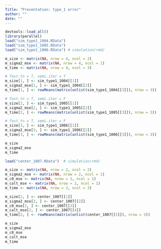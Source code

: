 ```yaml
---
Title: "Presentation: type_1 error"
author: ""
date: ""
---
```


```r
devtools::load_all()
library(parallel)
load("sim_type1_1004.RData")
load("sim_type1_1005.RData")
load("sim_type1_1006.RData") # simulation/rmd/

m_size <- matrix(NA, nrow = 4, ncol = 2)
m_sigma2_mse <- matrix(NA, nrow = 4, ncol = 1)
m_time <- matrix(NA, nrow = 4, ncol = 3)
```

```r
# fast.tn = T, semi.iter = T
m_size[1, ] <- sim_type1_1004[[1]]
m_sigma2_mse[1, ] <- sim_type1_1004[[2]]
m_time[1, ] <- rowMeans(matrix(unlist(sim_type1_1004[[3]]), nrow = 3))
```

```r
# fast.tn = T, semi.iter = F
m_size[2, ] <- sim_type1_1005[[1]]
m_sigma2_mse[2, ] <- sim_type1_1005[[2]]
m_time[2, ] <- rowMeans(matrix(unlist(sim_type1_1005[[3]]), nrow = 3))
```

```r
# fast.tn = T, semi.iter = F
m_size[3, ] <- sim_type1_1006[[1]]
m_sigma2_mse[3, ] <- sim_type1_1006[[2]]
m_time[3, ] <- rowMeans(matrix(unlist(sim_type1_1006[[3]]), nrow = 3))
```

```r
m_size
m_sigma2_mse
m_time
```

```r
load("center_1007.RData")  # simulation/rmd/

m_size <- matrix(NA, nrow = 2, ncol = 2)
m_sigma2_mse <- matrix(NA, nrow = 2, ncol = 1)
m_c0_mse <- matrix(NA, nrow = 2, ncol = 1)
m_calt_mse <- matrix(NA, nrow = 2, ncol = 1)
m_time <- matrix(NA, nrow = 2, ncol = 3)
```
```r
m_size[2, ] <- center_1007[[1]]
m_sigma2_mse[2, ] <- center_1007[[2]]
m_c0_mse[2, ] <- center_1007[[3]]
m_calt_mse[2, ] <- center_1007[[4]]
m_time[2, ] <- rowMeans(matrix(unlist(center_1007[[5]]), nrow = 3))
```

```r
m_size
m_sigma2_mse
m_c0_mse
m_calt_mse
m_time
```